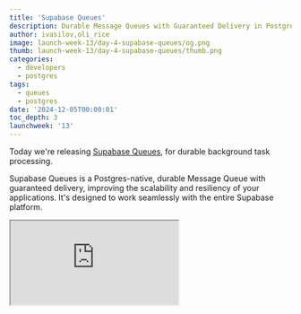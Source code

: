 ```yaml
---
title: 'Supabase Queues'
description: Durable Message Queues with Guaranteed Delivery in Postgres
author: ivasilov,oli_rice
image: launch-week-13/day-4-supabase-queues/og.png
thumb: launch-week-13/day-4-supabase-queues/thumb.png
categories:
  - developers
  - postgres
tags:
  - queues
  - postgres
date: '2024-12-05T00:00:01'
toc_depth: 3
launchweek: '13'
---
```


Today we're releasing [Supabase Queues](/modules/queues), for durable background task processing.

Supabase Queues is a Postgres-native, durable Message Queue with guaranteed delivery, improving the scalability and resiliency of your applications. It's designed to work seamlessly with the entire Supabase platform.

<div className="video-container mb-8">
  <iframe
    className="w-full"
    src="https://www.youtube-nocookie.com/embed/miRQPbIJOuQ"
    title="Introducing Supabase Cron"
    allow="accelerometer; autoplay; clipboard-write; encrypted-media; fullscreen; gyroscope; picture-in-picture; web-share"
    allowfullscreen
  />
</div>

<Admonition>

Supabase Queues is built on the [pgmq](https://github.com/tembo-io/pgmq) extension by the team at [Tembo](https://github.com/tembo-io).

It's a Supabase policy to [support existing tools](/docs/guides/getting-started/architecture#support-existing-tools) wherever possible, and the Tembo team have generously licensed their extension with the OSI-compatible [PostgreSQL license](https://github.com/tembo-io/pgmq?tab=PostgreSQL-1-ov-file).

We're very thankful to all the contributors and we look forward to working with the Tembo community.

</Admonition>

## Supabase Queues Features

1. **Postgres Native**: <br />Built on top of the open source `pgmq` database extension, create and manage Queues with any Postgres tooling.
1. **Granular Authorization**: <br />Control client-side consumer access to Queues with API permissions and Row Level Security (RLS) policies.
1. **Guaranteed Message Delivery**: <br />Messages enqueued are guaranteed to be delivered to your consumers.
1. **Exactly Once Message Delivery**: <br />A Message is delivered exactly once to a consumer within a customizable visibility window.
1. **Queue Management and Monitoring**: <br />Create, manage, and monitor Queues and Messages in the Supabase Dashboard.
1. **Message Durability and Archival**: <br />Messages are stored in Postgres and you can choose to archive them for analytical or auditing purposes.
1. **Security or Granular Authorization**: <br />Native Postgres RLS support for granular access control.

## Why Do You Need Queues?

A Queue is used to manage and process tasks asynchronously. Typically, you use a Queue for long-running tasks to ensure that your application is robust.

**For example, sending emails:**

Let's say you want to send a welcome email to a user after they register on your website. Instead of sending the email immediately within the registration process - which could slow down the user's experience - you can place the “email task” into a Queue.A separate email service can then process this task, sending the email without affecting the registration flow. Even better: if the email bounces then the task could "reappear" in the Queue to get processed again.

In this scenario, Queues have improved your application's _performance_ and _resilience_. Other cases include:

- **Process tasks asynchronously**: offload time-consuming operations, like sending emails, processing images, and generating embeddings.
- **Communication between services:** decouple your services by passing messages through a central queue.
- **Load Balancing**: Distribute tasks evenly across multiple workers.

## Creating Queues

Queues can be created with the Dashboard or SQL.

<Admonition>
  For this section we'll focus on the Dashboard. You can refer to the
  [documentation](/docs/guides/queues/api) for SQL.
</Admonition>

### Types of Queues

Within the Dashboard you can create several types of queues:

<Img alt="Queue types" src="/images/blog/launch-week-13/day-4-supabase-queues/queue-types.jpg" />

**Basic Queues**: Simple, reliable queues with core functionality, ideal for most use cases. Messages are stored and processed within Postgres using standard transactional guarantees.

**Unlogged Queues**: Optimized for performance, unlogged queues avoid writing messages to disk, making them faster but less durable in case of a database crash. Suitable for transient or less critical workloads.

**Partitioned Queues** (coming soon): Designed for high throughput and scalability, partitioned queues distribute messages across multiple partitions, enabling parallel processing and more efficient load handling.

### Integration with Row-Level Security (RLS)

Supabase Queues are compatible with Postgres Row-Level Security policies, allowing fine-grained access control over Queue data. You can define RLS policies to restrict which users or roles can insert, select, update, or delete messages in specific queues.

## Adding Messages

Once your Queue is set up you can begin adding Messages.

<Img alt="Add a message" src="/images/blog/launch-week-13/day-4-supabase-queues/add-message.jpg" />

### Adding Messages from the Dashboard

Let's create a new Basic Queue and add a Message.

<Img
  alt="Create a queue"
  src="/images/blog/launch-week-13/day-4-supabase-queues/create-a-queue.jpg"
/>

<Img
  alt="Enqueue a message"
  src="/images/blog/launch-week-13/day-4-supabase-queues/add-message.jpg"
/>

<Img
  alt="Message details"
  src="/images/blog/launch-week-13/day-4-supabase-queues/add-message-modal.jpg"
/>

### Adding messages from the server

If you're [connecting](/docs/guides/database/connecting-to-postgres) to your Postgres database from a server, you can add messages using SQL from any Postgres client:

```sql
select * from pgmq.send(
  queue_name  => 'foo',
  msg         => '{ "hello": "world" }',
);
```

### Adding messages from the client

We have provided several functions that can be invoked from the [client libraries](/docs#client-libraries) if you need to add messages from a browser or mobile app. For example:

```tsx
import { createClient } from '@supabase/supabase-js'

const url = 'SUPABASE_URL'
const key = 'SUPABASE_ANON_KEY'

const queues = createClient(url, key, {
  db: { schema: 'pgmq_public' },
})

const { data, error } = await queues.rpc('send', {
  queue_name: 'foo',
  msg: '{ "hello": "world" }',
  delay: 30,
})

console.log('Message: ', data)
```

For security, this feature is [disabled by default](#security-and-permissions). There are several functions defined in the `pgmq_public` schema: `send`, `send_batch`, `read`, `pop`, `archive`, `delete`. You can find more details in the [docs](/docs/guides/queues/api).

## Security and Permissions

By default, Queues are only accessible via SQL and not exposed over the Supabase Data API. You can manage this in the Data API settings by [exposing the pgmq_public schema](/docs/guides/api/using-custom-schemas). If you expose this schema, you must use [Row Level Security](/docs/guides/database/postgres/row-level-security) (RLS) to manage access to your queues.

Beyond RLS, Postgres roles can be granted granular permissions to interact with Queues.

For example, the following permissions allow authenticated users can fully manipulate messages, whereas anonymous users can only add/retrieve messages:

<Img
  alt="Queue permissions"
  src="/images/blog/launch-week-13/day-4-supabase-queues/permissions.jpg"
/>

The `postgres` and `service_role` roles receive permissions by default and should remain enabled for server-side operations.

## Monitoring Queues and Messages

You can use the Dashboard to inspect your Messages, including: status, number of retries, and payload. You can also postpone, archive, or delete messages at any time.

From the Queues page, just click on a Queue to inspect it. From there you can click on a message to see more details:

<Img
  alt="Message details"
  src="/images/blog/launch-week-13/day-4-supabase-queues/message-detail.jpg"
/>

### Try Supabase Queues Today

1. Visit the [Integrations page](https://supabase.com/dashboard/project/_/integrations) in your project.
2. Enable the **Queues** Postgres Module.
3. Create your first Queue.

<Img alt="Enable queues" src="/images/blog/launch-week-13/day-4-supabase-queues/integrations.jpg" />

## Postgres for Everything

Using Postgres for your Queue system keeps your stack lean and familiar. You can enqueue jobs within the same transaction that modifies related data, preventing inconsistencies and reducing the need for additional coordination. Postgres' robust indexing, JSONB support, and partitioning also enable scalable, high-performance queue management directly in your database.

By eliminating the need for separate infrastructure like RabbitMQ or Kafka, you reduce costs, streamline deployments, and leverage existing Postgres tools for monitoring, backups, and security. Features like Row-Level Security, rich SQL querying, and built-in archiving make Postgres a powerful, unified solution for both data storage and messaging.
